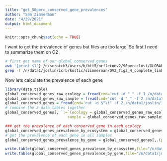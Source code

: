 ```yaml
---
title: "get_50perc_conserved_gene_prevalences"
author: "Sam Zimmerman"
date: "4/29/2021"
output: html_document
---
```


```r
knitr::opts_chunk$set(echo = TRUE)
```

I want to get the prevalence of genes but files are too large. So first I need to summarize them on O2


```bash
# first get name of our global conserved genes
awk '{print $1'} /n/scratch3/users/b/btt5/orfletonv2/90percclust/GLOBAL-CONSERVATIVE_CONGENES_50 > /n/data1/joslin/icrb/kostic/szimmerman/OV2_fig3_4_complete_linkage/highly_conserved_gene_prevalences_50perc/consensus_global_conservative_genes_50perc.txt
grep -f /n/data1/joslin/icrb/kostic/szimmerman/OV2_fig3_4_complete_linkage/highly_conserved_gene_prevalences_50perc/consensus_global_conservative_genes_50perc.txt -F -w /n/scratch3/users/b/btt5/orfletonv2/90percclust/multi_map_50_collapsed.tsv > /n/data1/joslin/icrb/kostic/szimmerman/OV2_fig3_4_complete_linkage/highly_conserved_gene_prevalences_50perc/highly_conserved_genes_50perc_consenus_to_raw_mapping.txt
```

Now lets calculate the prevalence of each gene

```r
library(data.table)
global_conserved_genes_raw_ecology = fread(cmd='cut -d "_" -f 1 /n/data1/joslin/icrb/kostic/szimmerman/OV2_fig3_4_complete_linkage/highly_conserved_gene_prevalences_50perc/highly_conserved_genes_50perc_consenus_to_raw_mapping.txt',header=F)
global_conserved_genes_raw_sample = fread(cmd='cut -d "_" -f 2 /n/data1/joslin/icrb/kostic/szimmerman/OV2_fig3_4_complete_linkage/highly_conserved_gene_prevalences_50perc/highly_conserved_genes_50perc_consenus_to_raw_mapping.txt',header=F)
global_conserved_genes = fread(cmd='cut -d $"\t" -f 2 /n/data1/joslin/icrb/kostic/szimmerman/OV2_fig3_4_complete_linkage/highly_conserved_gene_prevalences_50perc/highly_conserved_genes_50perc_consenus_to_raw_mapping.txt',header=F)
# combine the 3 data tables together
global_conserved_genes[, `:=`(ecology = global_conserved_genes_raw_ecology$V1,
                            sample = global_conserved_genes_raw_sample$V1)]

### get the prevalence of each conserved gene in each ecology
global_conserved_genes_prevalence_by_ecosystem = global_conserved_genes[,.(prev=length(unique(sample))),by = .(V1, ecology)]
# get the prevalence of each gene in all samples
global_conserved_genes_prevalence_by_gene = global_conserved_genes[,.(prev=length(unique(sample))),by = .(V1)]

write.table(global_conserved_genes_prevalence_by_ecosystem,file="/n/data1/joslin/icrb/kostic/szimmerman/OV2_fig3_4_complete_linkage/highly_conserved_gene_prevalences_50perc/global_conserved_genes_prevalence_by_ecosystem_50perc.txt",sep="\t",col.names=T,row.names=F,quote=F)
write.table(global_conserved_genes_prevalence_by_gene,file="/n/data1/joslin/icrb/kostic/szimmerman/OV2_fig3_4_complete_linkage/highly_conserved_gene_prevalences_50perc/global_conserved_genes_prevalence_by_gene_50perc.txt",sep="\t",col.names=T,row.names=F,quote=F)

```


